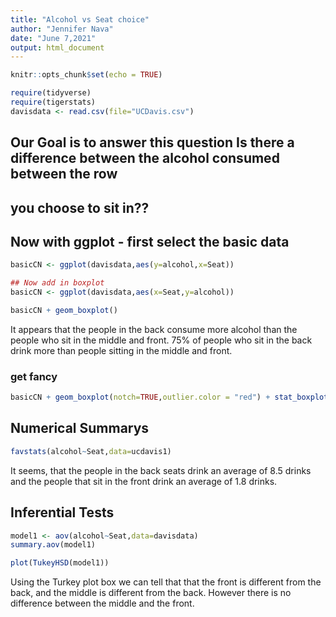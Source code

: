 ```yaml
---
title: "Alcohol vs Seat choice"
author: "Jennifer Nava"
date: "June 7,2021"
output: html_document
---
```


```r
knitr::opts_chunk$set(echo = TRUE)
```

```r
require(tidyverse)
require(tigerstats)
davisdata <- read.csv(file="UCDavis.csv")
```
## Our Goal is to answer this question Is there a difference between the alcohol consumed between the row
## you choose to sit in??

## Now with ggplot - first select the basic data

```r
basicCN <- ggplot(davisdata,aes(y=alcohol,x=Seat))
```
```r

## Now add in boxplot
basicCN <- ggplot(davisdata,aes(x=Seat,y=alcohol))

basicCN + geom_boxplot()
```

It appears that the people in the back consume more alcohol than the people who sit in the middle and front. 75% of people who sit in the back drink more than people sitting in the middle and front. 

  
### get fancy  

```r
basicCN + geom_boxplot(notch=TRUE,outlier.color = "red") + stat_boxplot(geom ='errorbar') + labs(title="Fancy notch boxplot \n with 2 lines")
```

## Numerical Summarys 

```r
favstats(alcohol~Seat,data=ucdavis1)
```
It seems, that the people in the back seats drink an average of 8.5 drinks and the people that sit in the front drink an average of 1.8 drinks. 

## Inferential Tests

```r
model1 <- aov(alcohol~Seat,data=davisdata)
summary.aov(model1)
```



```r
plot(TukeyHSD(model1))
```

Using the Turkey plot box we can tell that that the front is different from the back, and the middle is different from the back. However there is no difference between the middle and the front. 
